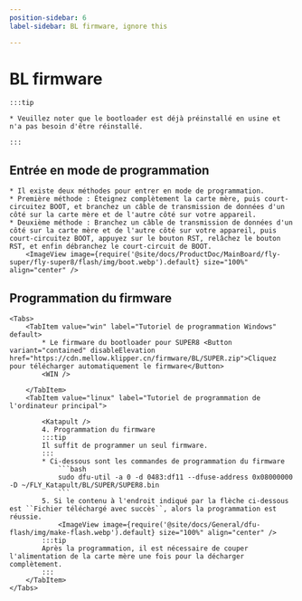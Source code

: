```yaml
---
position-sidebar: 6
label-sidebar: BL firmware, ignore this

---
```



# BL firmware

    :::tip

    * Veuillez noter que le bootloader est déjà préinstallé en usine et n'a pas besoin d'être réinstallé.

    :::

## Entrée en mode de programmation

    * Il existe deux méthodes pour entrer en mode de programmation.
    * Première méthode : Éteignez complètement la carte mère, puis court-circuitez BOOT, et branchez un câble de transmission de données d'un côté sur la carte mère et de l'autre côté sur votre appareil.
    * Deuxième méthode : Branchez un câble de transmission de données d'un côté sur la carte mère et de l'autre côté sur votre appareil, puis court-circuitez BOOT, appuyez sur le bouton RST, relâchez le bouton RST, et enfin débranchez le court-circuit de BOOT.
        <ImageView image={require('@site/docs/ProductDoc/MainBoard/fly-super/fly-super8/flash/img/boot.webp').default} size="100%" align="center" />

## Programmation du firmware

    <Tabs>
        <TabItem value="win" label="Tutoriel de programmation Windows" default>
            * Le firmware du bootloader pour SUPER8 <Button variant="contained" disableElevation href="https://cdn.mellow.klipper.cn/firmware/BL/SUPER.zip">Cliquez pour télécharger automatiquement le firmware</Button>
            <WIN />
            
        </TabItem>
        <TabItem value="linux" label="Tutoriel de programmation de l'ordinateur principal">
            
            <Katapult />
            4. Programmation du firmware
            :::tip
            Il suffit de programmer un seul firmware.
            :::
            * Ci-dessous sont les commandes de programmation du firmware
                ```bash
                sudo dfu-util -a 0 -d 0483:df11 --dfuse-address 0x08000000 -D ~/FLY_Katapult/BL/SUPER/SUPER8.bin
                ```
            5. Si le contenu à l'endroit indiqué par la flèche ci-dessous est ``Fichier téléchargé avec succès``, alors la programmation est réussie.
                <ImageView image={require('@site/docs/General/dfu-flash/img/make-flash.webp').default} size="100%" align="center" />
            :::tip
            Après la programmation, il est nécessaire de couper l'alimentation de la carte mère une fois pour la décharger complètement.
            :::
        </TabItem>
    </Tabs>
